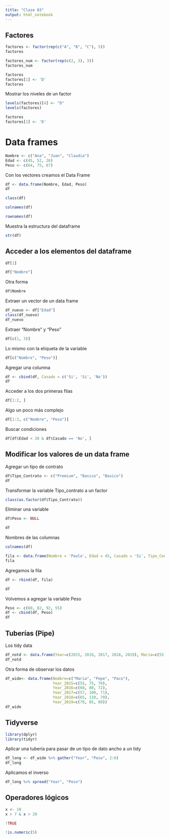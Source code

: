 ---
title: "Clase 03"
output: html_notebook
---

## Factores 
```{r}
factores <- factor(rep(c("A", "B", "C"), 5))
factores
```
```{r}
factores_num <- factor(rep(c(2, 3), 3))
factores_num
```
```{r}
factores
factores[1] <- 'D'
factores
```
Mostrar los niveles de un factor

```{r}
levels(factores)[4] <- "D"
levels(factores)

```
```{r}
factores
factores[1] <- 'D'
```
# Data frames
```{r}
Nombre <- c("Ana", "Juan", "Claudia")
Edad <- c(45, 52, 26)
Peso <- c(64, 75, 67)
```

Con los vectores creamos el Data Frame
```{r}
df <- data.frame(Nombre, Edad, Peso)
df

```

```{r}
class(df)
```

```{r}
colnames(df)
```
```{r}
rownames(df)
```
Muestra la estructura del dataframe
```{r}
str(df)
```

## Acceder a los elementos del dataframe
```{r}
df[1]
```
```{r}
df["Nombre"]
```

Otra forma 
```{r}
df$Nombre
```
Extraer un vector de un data frame
```{r}
df_nuevo <- df["Edad"]
class(df_nuevo)
df_nuevo
```
Extraer "Nombre" y "Peso"
```{r}
df[c(1, 3)]
```

Lo mismo con la etiqueta de la variable
```{r}
df[c("Nombre", "Peso")]
```

Agregar una columna
```{r}
df <- cbind(df, Casado = c('Si', 'Si', 'No'))
df
```

Acceder a los dos primeras filas
```{r}
df[1:2, ]
```

Algo un poco más complejo
```{r}
df[1:3, c("Nombre", "Peso")]
```
Buscar condiciones 
```{r}
df[df$Edad < 30 & df$Casado == 'No', ]
```
## Modificar los valores de un data frame
Agregar un tipo de contrato
```{r}
df$Tipo_Contrato <- c("Premium", "Basico", "Basico")
df
```
Transformar la variable Tipo_contrato a un factor
```{r}
class(as.factor(df$Tipo_Contrato))
```

Eliminar una variable
```{r}
df$Peso <- NULL
```
```{r}
df
```
Nombres de las columnas
```{r}
colnames(df)
```
```{r}
fila <- data.frame(Nombre = 'Paula', Edad = 45, Casado = 'Si', Tipo_Contrato = 'Premium')
fila

```
Agregamos la fila 
```{r}
df <- rbind(df, fila)
```
```{r}
df
```

Volvemos a agregar la variable Peso
```{r}
Peso <- c(60, 82, 92, 55)
df <- cbind(df, Peso)
df

```
## Tuberías (Pipe)
Los tidy data
```{r}
df_notd <- data.frame(Year=c(2015, 2016, 2017, 2018, 2019), Maria=c(55, 60, 57, 65, 70), Pepe=c(75, 80, 100, 110, 85), Paco = c(70, 72, 71, 70, 80))
df_notd
```
Otra forma de observar los datos
```{r}

df_wide<- data.frame(Nombre=c("Maria", "Pepe", "Paco"),
                     Year_2015=c(55, 75, 70), 
                     Year_2016=c(60, 80, 72),
                     Year_2017=c(57, 100, 71),
                     Year_2018=c(65, 110, 70),
                     Year_2019=c(70, 85, 80))
df_wide
```

## Tidyverse
```{r}
library(dplyr)
library(tidyr)
```
Aplicar una tubería para pasar de un tipo de dato ancho a un tidy 
```{r}
df_long <- df_wide %>% gather("Year", "Peso", 2:6)
df_long
```
Aplicamos el inverso
```{r}
df_long %>% spread("Year", "Peso")

```
## Operadores lógicos 
```{r}
x <- 10
x > 7 & x > 20
```

```{r}
!TRUE
```
```{r}
!is.numeric(5)
```
